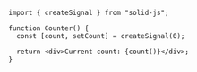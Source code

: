 ```tsx
import { createSignal } from "solid-js";

function Counter() {
  const [count, setCount] = createSignal(0);

  return <div>Current count: {count()}</div>;
}
```
